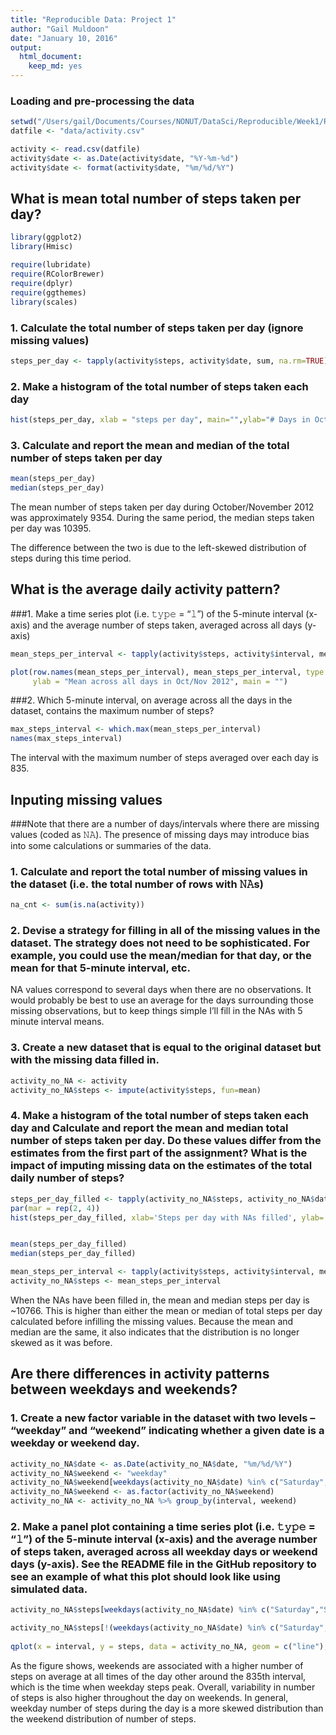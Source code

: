 ```yaml
---
title: "Reproducible Data: Project 1"
author: "Gail Muldoon"
date: "January 10, 2016"
output: 
  html_document: 
    keep_md: yes
---
```


### Loading and pre-processing the data

```r
setwd("/Users/gail/Documents/Courses/NONUT/DataSci/Reproducible/Week1/RepData_PeerAssessment1")
datfile <- "data/activity.csv"

activity <- read.csv(datfile)
activity$date <- as.Date(activity$date, "%Y-%m-%d")
activity$date <- format(activity$date, "%m/%d/%Y")
```
## What is mean total number of steps taken per day?
```r
library(ggplot2)
library(Hmisc)

require(lubridate)
require(RColorBrewer)
require(dplyr)
require(ggthemes)
library(scales)
```
### 1. Calculate the total number of steps taken per day (ignore missing values)
```r
steps_per_day <- tapply(activity$steps, activity$date, sum, na.rm=TRUE)
```
### 2. Make a histogram of the total number of steps taken each day
```r
hist(steps_per_day, xlab = "steps per day", main="",ylab="# Days in October/November 2012",breaks=seq(from=0, to=25000, by=2000))
```

### 3. Calculate and report the mean and median of the total number of steps taken per day
```r
mean(steps_per_day)
median(steps_per_day)
```
The mean number of steps taken per day during October/November 2012 was approximately 9354. During the same period, the median steps taken per day was 10395. 

The difference between the two is due to the left-skewed distribution of steps during this time period.

## What is the average daily activity pattern?

###1. Make a time series plot (i.e. 𝚝𝚢𝚙𝚎 = "𝚕") of the 5-minute interval (x-axis) and the average number of steps taken, averaged across all days (y-axis)
```r
mean_steps_per_interval <- tapply(activity$steps, activity$interval, mean, na.rm = TRUE)

plot(row.names(mean_steps_per_interval), mean_steps_per_interval, type = "l", xlab = "5 minute interval", 
     ylab = "Mean across all days in Oct/Nov 2012", main = "")
```

###2. Which 5-minute interval, on average across all the days in the dataset, contains the maximum number of steps?
```r
max_steps_interval <- which.max(mean_steps_per_interval)
names(max_steps_interval)
```
The interval with the maximum number of steps averaged over each day is 835.

## Inputing missing values


###Note that there are a number of days/intervals where there are missing values (coded as 𝙽𝙰). The presence of missing days may introduce bias into some calculations or summaries of the data.

### 1. Calculate and report the total number of missing values in the dataset (i.e. the total number of rows with 𝙽𝙰s)
```r
na_cnt <- sum(is.na(activity))
```

### 2. Devise a strategy for filling in all of the missing values in the dataset. The strategy does not need to be sophisticated. For example, you could use the mean/median for that day, or the mean for that 5-minute interval, etc.
NA values correspond to several days when there are no observations. It would probably be best to use an average for the days surrounding those missing observations, but to keep things simple I'll fill in the NAs with 5 minute interval means. 

### 3. Create a new dataset that is equal to the original dataset but with the missing data filled in.
```r
activity_no_NA <- activity
activity_no_NA$steps <- impute(activity$steps, fun=mean)
```

### 4. Make a histogram of the total number of steps taken each day and Calculate and report the mean and median total number of steps taken per day. Do these values differ from the estimates from the first part of the assignment? What is the impact of imputing missing data on the estimates of the total daily number of steps?
```r
steps_per_day_filled <- tapply(activity_no_NA$steps, activity_no_NA$date, sum)
par(mar = rep(2, 4))
hist(steps_per_day_filled, xlab='Steps per day with NAs filled', ylab='Frequency', main="",breaks=seq(from=0, to=25000, by=2000))


mean(steps_per_day_filled)
median(steps_per_day_filled)

mean_steps_per_interval <- tapply(activity$steps, activity$interval, mean, na.rm = TRUE)
activity_no_NA$steps <- mean_steps_per_interval
```
When the NAs have been filled in, the mean and median steps per day is ~10766. This is higher than either the mean or median of total steps per day calculated before infilling the missing values. Because the mean and median are the same, it also indicates that the distribution is no longer skewed as it was before. 

## Are there differences in activity patterns between weekdays and weekends?
### 1. Create a new factor variable in the dataset with two levels – “weekday” and “weekend” indicating whether a given date is a weekday or weekend day.
```r
activity_no_NA$date <- as.Date(activity_no_NA$date, "%m/%d/%Y")
activity_no_NA$weekend <- "weekday"
activity_no_NA$weekend[weekdays(activity_no_NA$date) %in% c("Saturday","Sunday")] <- "weekend"
activity_no_NA$weekend <- as.factor(activity_no_NA$weekend)
activity_no_NA <- activity_no_NA %>% group_by(interval, weekend)


```
### 2. Make a panel plot containing a time series plot (i.e. 𝚝𝚢𝚙𝚎 = "𝚕") of the 5-minute interval (x-axis) and the average number of steps taken, averaged across all weekday days or weekend days (y-axis). See the README file in the GitHub repository to see an example of what this plot should look like using simulated data.
```r

activity_no_NA$steps[weekdays(activity_no_NA$date) %in% c("Saturday","Sunday")] <- tapply(activity$steps[weekdays(activity_no_NA$date) %in% c("Saturday","Sunday")], activity$interval[weekdays(activity_no_NA$date) %in% c("Saturday","Sunday")], mean, na.rm = TRUE)

activity_no_NA$steps[!(weekdays(activity_no_NA$date) %in% c("Saturday","Sunday"))] <- tapply(activity$steps[!(weekdays(activity_no_NA$date) %in% c("Saturday","Sunday"))], activity$interval[!(weekdays(activity_no_NA$date) %in% c("Saturday","Sunday"))], mean, na.rm = TRUE)
  
qplot(x = interval, y = steps, data = activity_no_NA, geom = c("line"), facets = weekend~., ylab = "Average number of Steps") + theme_bw()
 ```    
 As the figure shows, weekends are associated with a higher number of steps on average at all times of the day other around the 835th interval, which is the time when weekday steps peak. Overall, variability in number of steps is also higher throughout the day on weekends. In general, weekday number of steps during the day is a more skewed distribution than the weekend distribution of number of steps.

